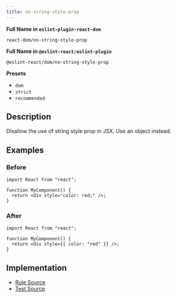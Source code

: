```yaml
---
title: no-string-style-prop
---
```


**Full Name in `eslint-plugin-react-dom`**

```plain copy
react-dom/no-string-style-prop
```

**Full Name in `@eslint-react/eslint-plugin`**

```plain copy
@eslint-react/dom/no-string-style-prop
```

**Presets**

- `dom`
- `strict`
- `recommended`

## Description

Disallow the use of string style prop in JSX. Use an object instead.

## Examples

### Before

```tsx
import React from "react";

function MyComponent() {
  return <div style="color: red;" />;
}
```

### After

```tsx
import React from "react";

function MyComponent() {
  return <div style={{ color: "red" }} />;
}
```

## Implementation

- [Rule Source](https://github.com/Rel1cx/eslint-react/tree/main/packages/plugins/eslint-plugin-react-dom/src/rules/no-string-style-prop.ts)
- [Test Source](https://github.com/Rel1cx/eslint-react/tree/main/packages/plugins/eslint-plugin-react-dom/src/rules/no-string-style-prop.spec.ts)
